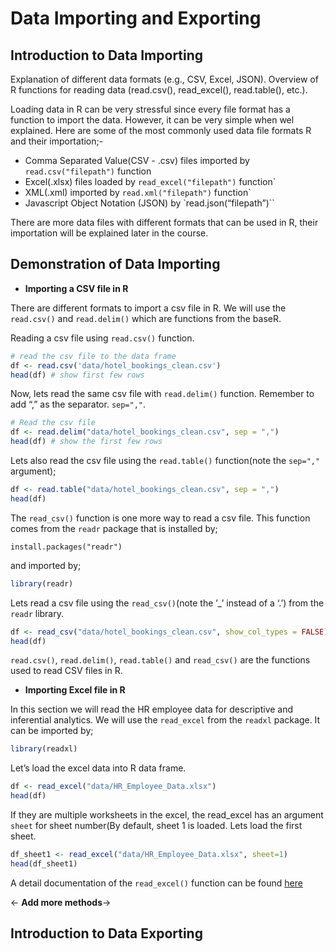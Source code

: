 # Data Importing and Exporting 
## Introduction to Data Importing 
Explanation of different data formats (e.g., CSV, Excel, JSON).
Overview of R functions for reading data (read.csv(), read_excel(), read.table(), etc.).

Loading data in R can be very stressful since every file format has a function to import the data. However, it can be very simple when wel explained. Here are some of the most commonly used data file formats R and their importation;-

- Comma Separated Value(CSV - .csv) files imported by `read.csv("filepath")` function
- Excel(.xlsx) files loaded by `read_excel("filepath")` function`
- XML(.xml) imported by `read.xml("filepath")` function` 
- Javascript Object Notation (JSON) by  `read.json("filepath")``

There are more data files with different formats that can be used in R, their importation will be explained later in the course. 

## Demonstration of Data Importing
- **Importing a CSV file in R**

There are different formats to import a csv file in R. We will use the `read.csv()` and `read.delim()` which are functions from the baseR. 

Reading a csv file using `read.csv()` function. 
```r
# read the csv file to the data frame 
df <- read.csv('data/hotel_bookings_clean.csv')
head(df) # show first few rows 
```

Now, lets read the same csv file with `read.delim()` function. Remember to add "," as the separator. `sep=","`. 
```r
# Read the csv file 
df <- read.delim("data/hotel_bookings_clean.csv", sep = ",")
head(df) # show the first few rows
```
Lets also read the csv file using the `read.table()` function(note the `sep=","` argument);
```r
df <- read.table("data/hotel_bookings_clean.csv", sep = ",")
head(df)
```

The `read_csv()` function is one more way to read a csv file. This function comes from the `readr` package that is installed by;
```
install.packages("readr")
```

and imported by;
```r
library(readr)
```

Lets read a csv file using the `read_csv()`(note the '_' instead of a '.') from the `readr` library. 
```r
df <- read_csv("data/hotel_bookings_clean.csv", show_col_types = FALSE)
head(df)
```

`read.csv()`, `read.delim()`, `read.table()` and `read_csv()` are the functions used to read CSV files in R. 

- **Importing Excel file in R**

In this section we will read the HR employee data for descriptive and inferential analytics. We will use the `read_excel` from the `readxl` package. It can be imported by;
```r
library(readxl)
```

Let's load the excel data into R data frame. 
```r
df <- read_excel("data/HR_Employee_Data.xlsx")
head(df)
```

If they are multiple worksheets in the excel, the read_excel has an argument `sheet` for sheet number(By default, sheet 1 is loaded. Lets load the first sheet. 
```r
df_sheet1 <- read_excel("data/HR_Employee_Data.xlsx", sheet=1)
head(df_sheet1)
```

A detail documentation of the `read_excel()` function can be found [here](https://www.rdocumentation.org/packages/readxl/versions/1.4.1/topics/read_excel)

<- **Add more methods**->

## Introduction to Data Exporting
